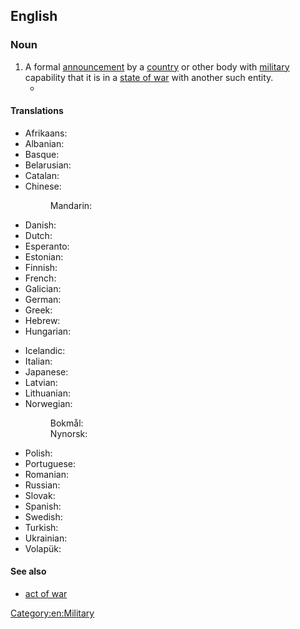 ==English==

===Noun===
{{wikipedia}}
{{en-noun|declarations of war}}

# A formal [[announcement]] by a [[country]] or other body with [[military]] capability that it is in a [[state of war]] with another such entity.
#* {{quote-journal|en|date=2022 January 12|author=Dr. Joseph Brennan|title=Castles: ruined and redeemed by rail|journal=RAIL|issue=948|page=55|text=Make no mistake, the sway of the railways' mandate in the middle of the 19th century was, in some quarters, a '''declaration of war''' on the old.}}

====Translations====
{{trans-top|a formal announcement by an entity that it is in a state of war with another entity}}
* Afrikaans: {{t|af|oorlogsverklaring}}
* Albanian: {{t-needed|sq}}
* Basque: {{t|eu|gerra-deklarazio}}
* Belarusian: {{t-needed|be}}
* Catalan: {{t|ca|declaració de guerra |f}}
* Chinese:
*: Mandarin: {{t-needed|cmn}}
* Danish: {{t|da|krigserklæring|c}}
* Dutch: {{t+|nl|oorlogsverklaring|f}}
* Esperanto: {{t-needed|eo}}
* Estonian: {{t|et|sõjakuulutus}}
* Finnish: {{t+|fi|sodanjulistus}}
* French: {{t+|fr|déclaration de guerre|f}}
* Galician: {{t|gl|declaración de guerra |f}}
* German: {{t+|de|Kriegserklärung|f}}
* Greek: {{t|el|κήρυξη πολέμου|f}}
* Hebrew: {{t|he|הכרזת מלחמה|tr=hakhrazát milhamá}}
* Hungarian: {{t+|hu|hadüzenet}}
{{trans-mid}}
* Icelandic: {{t|is|Stríðsyfirlýsing|f}}
* Italian: {{t|it|dichiarazione di guerra|f}}
* Japanese: {{t+|ja|宣戦布告|tr=sensen fukoku|sc=Jpan}}
* Latvian: {{t-needed|lv}}
* Lithuanian: {{t-needed|lt}}
* Norwegian:
*: Bokmål: {{t|nb|krigserklæring|m|f}}
*: Nynorsk: {{t|nn|krigserklæring|f}}
* Polish: {{t-needed|pl}}
* Portuguese: {{t|pt|declaração de guerra |f}}
* Romanian: {{t+|ro|declarație de război}}
* Russian: {{t|ru|объявле́ние войны́|n}}
* Slovak: {{t-needed|sk}}
* Spanish: {{t|es|declaración de guerra|f}}
* Swedish: {{t+|sv|krigsförklaring|c}}
* Turkish: {{t|tr|harp ilâni}}
* Ukrainian: {{t|uk|оголо́шення війни́|n}}
* Volapük: {{t|vo|krigisag}}
{{trans-bottom}}

====See also====
* [[act of war]]

[[Category:en:Military]]